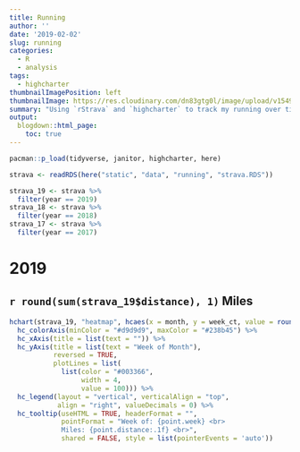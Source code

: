 ```yaml
---
title: Running
author: ''
date: '2019-02-02'
slug: running
categories:
  - R
  - analysis
tags:
  - highcharter
thumbnailImagePosition: left
thumbnailImage: https://res.cloudinary.com/dn83gtg0l/image/upload/v1549156087/running.jpg
summary: "Using `rStrava` and `highcharter` to track my running over time"
output:
  blogdown::html_page:
    toc: true
---
```


```r
pacman::p_load(tidyverse, janitor, highcharter, here)

strava <- readRDS(here("static", "data", "running", "strava.RDS"))

strava_19 <- strava %>%
  filter(year == 2019)
strava_18 <- strava %>%
  filter(year == 2018)
strava_17 <- strava %>%
  filter(year == 2017)
```

# 2019 
## `r round(sum(strava_19$distance), 1)` Miles

```r

hchart(strava_19, "heatmap", hcaes(x = month, y = week_ct, value = round(distance, 2))) %>% 
  hc_colorAxis(minColor = "#d9d9d9", maxColor = "#238b45") %>% 
  hc_xAxis(title = list(text = "")) %>%
  hc_yAxis(title = list(text = "Week of Month"),
           reversed = TRUE,
           plotLines = list(
             list(color = "#003366",
                  width = 4,
                  value = 100))) %>%
  hc_legend(layout = "vertical", verticalAlign = "top",
            align = "right", valueDecimals = 0) %>%
  hc_tooltip(useHTML = TRUE, headerFormat = "",
             pointFormat = "Week of: {point.week} <br>
             Miles: {point.distance:.1f} <br>",
             shared = FALSE, style = list(pointerEvents = 'auto'))

```

